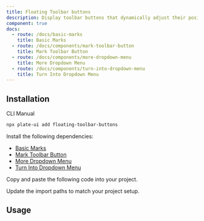 ```yaml
---
title: Floating Toolbar buttons
description: Display toolbar buttons that dynamically adjust their position while scrolling.
component: true
docs:
  - route: /docs/basic-marks
    title: Basic Marks
  - route: /docs/components/mark-toolbar-button
    title: Mark Toolbar Button
  - route: /docs/components/more-dropdown-menu
    title: More Dropdown Menu
  - route: /docs/components/turn-into-dropdown-menu
    title: Turn Into Dropdown Menu
---
```


<ComponentPreview name="playground-demo" id="basicnodes" />

## Installation

<Tabs defaultValue="cli">

<TabsList>
<TabsTrigger value="cli">CLI</TabsTrigger>
<TabsTrigger value="manual">Manual</TabsTrigger>
</TabsList>
<TabsContent value="cli">

```bash
npx plate-ui add floating-toolbar-buttons
```

</TabsContent>

<TabsContent value="manual">

<Steps>

<Step>

Install the following dependencies:

- [Basic Marks](/docs/basic-marks)
- [Mark Toolbar Button](/docs/components/mark-toolbar-button)
- [More Dropdown Menu](/docs/components/more-dropdown-menu)
- [Turn Into Dropdown Menu](/docs/components/turn-into-dropdown-menu)

</Step>

<Step>

Copy and paste the following code into your project.

</Step>

<ComponentSource name="floating-toolbar-buttons" />

<Step>

Update the import paths to match your project setup.

</Step>

</Steps>

</TabsContent>

</Tabs>

## Usage

<ComponentSource name="playground-demo" />
